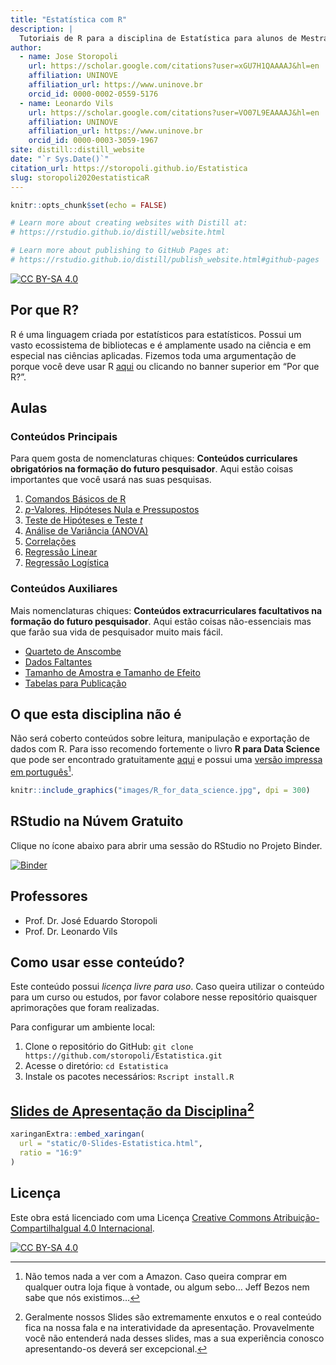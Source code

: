 ```yaml
---
title: "Estatística com R"
description: |
  Tutoriais de R para a disciplina de Estatística para alunos de Mestrado e Doutorado da UNINOVE.
author:
  - name: Jose Storopoli
    url: https://scholar.google.com/citations?user=xGU7H1QAAAAJ&hl=en
    affiliation: UNINOVE
    affiliation_url: https://www.uninove.br
    orcid_id: 0000-0002-0559-5176
  - name: Leonardo Vils
    url: https://scholar.google.com/citations?user=VO07L9EAAAAJ&hl=en
    affiliation: UNINOVE
    affiliation_url: https://www.uninove.br
    orcid_id: 0000-0003-3059-1967
site: distill::distill_website
date: "`r Sys.Date()`"
citation_url: https://storopoli.github.io/Estatistica
slug: storopoli2020estatisticaR
---
```


```r
knitr::opts_chunk$set(echo = FALSE)

# Learn more about creating websites with Distill at:
# https://rstudio.github.io/distill/website.html

# Learn more about publishing to GitHub Pages at:
# https://rstudio.github.io/distill/publish_website.html#github-pages

```

<link rel="stylesheet" href="https://cdn.rawgit.com/jpswalsh/academicons/master/css/academicons.min.css"/>

[![CC BY-SA 4.0][cc-by-sa-shield]][cc-by-sa]

## Por que R?

R é uma linguagem criada por estatísticos para estatísticos. Possui um vasto ecossistema de bibliotecas e é amplamente usado na ciência e em especial nas ciências aplicadas. Fizemos toda uma argumentação de porque você deve usar R [aqui](0-Por_que_R.html) ou clicando no banner superior em "Por que R?".

## Aulas

### Conteúdos Principais

<aside>
Para quem gosta de nomenclaturas chiques: **Conteúdos curriculares obrigatórios na formação do futuro pesquisador**. Aqui estão coisas importantes que você usará nas suas pesquisas.
</aside>

1. [Comandos Básicos de R](1-Comandos_Basicos.html)
2. [$p$-Valores, Hipóteses Nula e Pressupostos](2-p-valores.html)
3. [Teste de Hipóteses e Teste $t$](3-Teste_t.html)
4. [Análise de Variância (ANOVA)](4-ANOVA.html)
5. [Correlações](5-Correlacoes.html)
6. [Regressão Linear](6-Regressao_Linear.html)
7. [Regressão Logística](7-Regressao_Logistica.html)

### Conteúdos Auxiliares

<aside>
Mais nomenclaturas chiques: **Conteúdos extracurriculares facultativos na formação do futuro pesquisador**. Aqui estão coisas não-essenciais mas que farão sua vida de pesquisador muito mais fácil.
</aside>

* [Quarteto de Anscombe](aux-Anscombe.html)
* [Dados Faltantes](aux-Dados_Faltantes.html)
* [Tamanho de Amostra e Tamanho de Efeito](aux-Tamanho_Amostra.html)
* [Tabelas para Publicação](aux-Tabelas_para_Publicacao.html)

## O que esta disciplina **não** é

Não será coberto conteúdos sobre leitura, manipulação e exportação de dados com R. Para isso recomendo fortemente o livro **R para Data Science** que pode ser encontrado gratuitamente [aqui](https://r4ds.had.co.nz) e possui uma [versão impressa em português](https://www.amazon.com.br/Para-Data-Science-Hadley-Wickham/dp/8550803243)[^1].


```r
knitr::include_graphics("images/R_for_data_science.jpg", dpi = 300)
```

## **RStudio** na Núvem Gratuito

Clique no ícone abaixo para abrir uma sessão do RStudio no Projeto Binder.

[![Binder](http://mybinder.org/badge_logo.svg)](http://mybinder.org/v2/gh/storopoli/Estatistica/master?urlpath=rstudio)

## Professores

* Prof. Dr. José Eduardo Storopoli <a href="https://storopoli.github.io"><i class="fa fa-globe fa-lg"></i></a> <a href="http://lattes.cnpq.br/2281909649311607"><i class="ai ai-lattes ai-lg"></i></a> <a href="https://orcid.org/0000-0002-0559-5176"><i class="ai ai-orcid ai-lg"></i></a> <a href="mailto:josees@uni9.pro.br"><i class="fa fa-paper-plane fa-lg"></i></a>
* Prof. Dr. Leonardo Vils <a href="http://lattes.cnpq.br/3969955798466284"><i class="ai ai-lattes ai-lg"></i></a> <a href="https://orcid.org/0000-0003-3059-1967"><i class="ai ai-orcid ai-lg"></i></a> <a href="mailto:leonardo.vils@uni9.pro.br"><i class="fa fa-paper-plane fa-lg"></i></a>

## Como usar esse conteúdo?

Este conteúdo possui *licença livre para uso*. Caso queira utilizar o conteúdo para um curso ou estudos, por favor colabore nesse repositório quaisquer aprimorações que foram realizadas.

Para configurar um ambiente local:

1. Clone o repositório do GitHub: `git clone https://github.com/storopoli/Estatistica.git`
2. Acesse o diretório: `cd Estatistica`
3. Instale os pacotes necessários: `Rscript install.R`

## [Slides de Apresentação da Disciplina](static/0-Slides-Estatistica.html)[^2]

```r
xaringanExtra::embed_xaringan(
  url = "static/0-Slides-Estatistica.html",
  ratio = "16:9"
)
```

[^1]: Não temos nada a ver com a Amazon. Caso queira comprar em qualquer outra loja fique à vontade, ou algum sebo... Jeff Bezos nem sabe que nós existimos...
[^2]: Geralmente nossos Slides são extremamente enxutos e o real conteúdo fica na nossa fala e na interatividade da apresentação. Provavelmente você não entenderá nada desses slides, mas a sua experiência conosco apresentando-os deverá ser excepcional.

## Licença

Este obra está licenciado com uma Licença
[Creative Commons Atribuição-CompartilhaIgual 4.0 Internacional][cc-by-sa].

[![CC BY-SA 4.0][cc-by-sa-image]][cc-by-sa]

[cc-by-sa]: http://creativecommons.org/licenses/by-sa/4.0/
[cc-by-sa-image]: https://licensebuttons.net/l/by-sa/4.0/88x31.png
[cc-by-sa-shield]: https://img.shields.io/badge/License-CC%20BY--SA%204.0-lightgrey.svg
